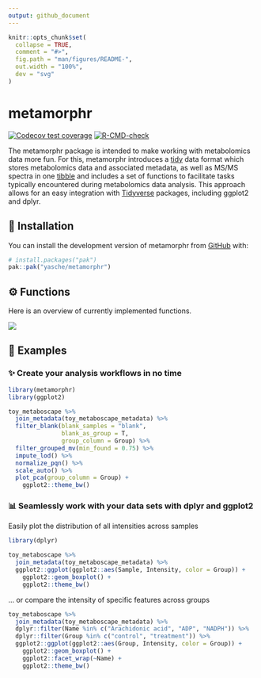 ```yaml
---
output: github_document
---
```


<!-- README.md is generated from README.Rmd. Please edit that file -->

```r
knitr::opts_chunk$set(
  collapse = TRUE,
  comment = "#>",
  fig.path = "man/figures/README-",
  out.width = "100%",
  dev = "svg"
)
```

# metamorphr

<!-- badges: start -->

[![Codecov test coverage](https://codecov.io/gh/yasche/metamorphr/graph/badge.svg)](https://app.codecov.io/gh/yasche/metamorphr) [![R-CMD-check](https://github.com/yasche/metamorphr/actions/workflows/R-CMD-check.yaml/badge.svg)](https://github.com/yasche/metamorphr/actions/workflows/R-CMD-check.yaml)

<!-- badges: end -->

The metamorphr package is intended to make working with metabolomics data more fun. For this, metamorphr introduces a [tidy](https://cran.r-project.org/package=tidyr/vignettes/tidy-data.html) data format which stores metabolomics data and associated metadata, as well as MS/MS spectra in one [tibble](https://tibble.tidyverse.org/) and includes a set of functions to facilitate tasks typically encountered during metabolomics data analysis. This approach allows for an easy integration with [Tidyverse](https://www.tidyverse.org/) packages, including ggplot2 and dplyr.

## 💾 Installation

You can install the development version of metamorphr from [GitHub](https://github.com/) with:

``` r
# install.packages("pak")
pak::pak("yasche/metamorphr")
```

## ⚙️ Functions

Here is an overview of currently implemented functions.

![](man/figures/functions.svg)

## 📑 Examples

### ✨ Create your analysis workflows in no time

```r
library(metamorphr)
library(ggplot2)

toy_metaboscape %>%
  join_metadata(toy_metaboscape_metadata) %>%
  filter_blank(blank_samples = "blank",
               blank_as_group = T,
               group_column = Group) %>%
  filter_grouped_mv(min_found = 0.75) %>%
  impute_lod() %>%
  normalize_pqn() %>%
  scale_auto() %>%
  plot_pca(group_column = Group) +
    ggplot2::theme_bw()
```

### 📊 Seamlessly work with your data sets with dplyr and ggplot2

Easily plot the distribution of all intensities across samples

```r
library(dplyr)

toy_metaboscape %>%
  join_metadata(toy_metaboscape_metadata) %>%
  ggplot2::ggplot(ggplot2::aes(Sample, Intensity, color = Group)) +
    ggplot2::geom_boxplot() +
    ggplot2::theme_bw()
```

... or compare the intensity of specific features across groups

```r
toy_metaboscape %>%
  join_metadata(toy_metaboscape_metadata) %>%
  dplyr::filter(Name %in% c("Arachidonic acid", "ADP", "NADPH")) %>%
  dplyr::filter(Group %in% c("control", "treatment")) %>%
  ggplot2::ggplot(ggplot2::aes(Group, Intensity, color = Group)) +
    ggplot2::geom_boxplot() +
    ggplot2::facet_wrap(~Name) +
    ggplot2::theme_bw()
```

